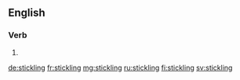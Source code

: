 ==English==

===Verb===
{{head|en|present participle}}

# {{present participle of|stickle|lang=en|nocat=1}}

[[de:stickling]]
[[fr:stickling]]
[[mg:stickling]]
[[ru:stickling]]
[[fi:stickling]]
[[sv:stickling]]